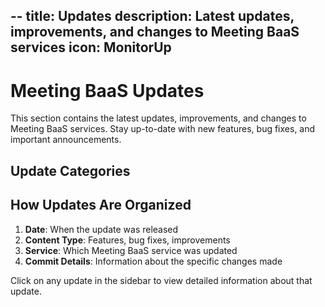 --
title: Updates
description: Latest updates, improvements, and changes to Meeting BaaS services
icon: MonitorUp
---


# Meeting BaaS Updates

This section contains the latest updates, improvements, and changes to Meeting BaaS services.
Stay up-to-date with new features, bug fixes, and important announcements.

## Update Categories

<ServicesListSSR />

## How Updates Are Organized

1. **Date**: When the update was released
2. **Content Type**: Features, bug fixes, improvements
3. **Service**: Which Meeting BaaS service was updated
4. **Commit Details**: Information about the specific changes made

Click on any update in the sidebar to view detailed information about that update.


